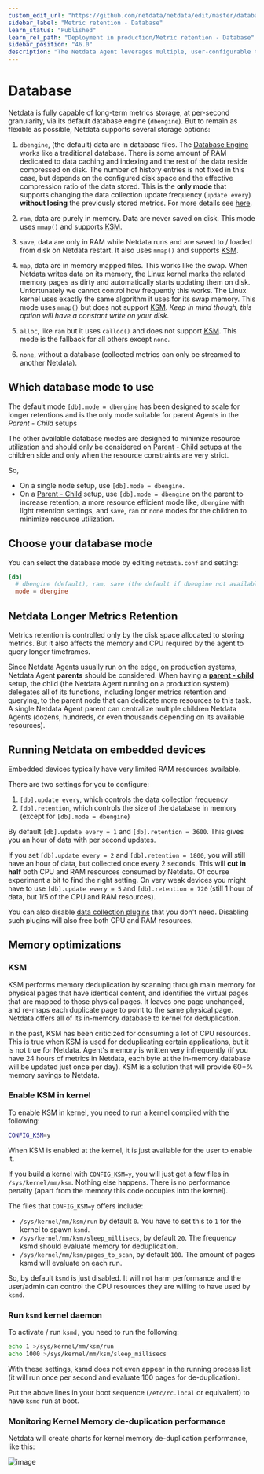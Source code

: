 ```yaml
---
custom_edit_url: "https://github.com/netdata/netdata/edit/master/database/README.md"
sidebar_label: "Metric retention - Database"
learn_status: "Published"
learn_rel_path: "Deployment in production/Metric retention - Database"
sidebar_position: "46.0"
description: "The Netdata Agent leverages multiple, user-configurable time-series databases that use RAM and/or disk to store metrics on any type of node."
---
```



# Database

Netdata is fully capable of long-term metrics storage, at per-second granularity, via its default database engine
(`dbengine`). But to remain as flexible as possible, Netdata supports several storage options:

1. `dbengine`, (the default) data are in database files. The [Database Engine](/docs/deployment-in-production/metric-retention---database/database-engine) works like a
   traditional database. There is some amount of RAM dedicated to data caching and indexing and the rest of the data
   reside compressed on disk. The number of history entries is not fixed in this case, but depends on the configured
   disk space and the effective compression ratio of the data stored. This is the **only mode** that supports changing
   the data collection update frequency (`update every`) **without losing** the previously stored metrics. For more
   details see [here](/docs/deployment-in-production/metric-retention---database/database-engine).

2. `ram`, data are purely in memory. Data are never saved on disk. This mode uses `mmap()` and supports [KSM](#ksm).

3. `save`, data are only in RAM while Netdata runs and are saved to / loaded from disk on Netdata restart. It also
   uses `mmap()` and supports [KSM](#ksm).

4. `map`, data are in memory mapped files. This works like the swap. When Netdata writes data on its memory, the Linux
   kernel marks the related memory pages as dirty and automatically starts updating them on disk. Unfortunately we
   cannot control how frequently this works. The Linux kernel uses exactly the same algorithm it uses for its swap
   memory. This mode uses `mmap()` but does not support [KSM](#ksm). _Keep in mind though, this option will have a
   constant write on your disk._

5. `alloc`, like `ram` but it uses `calloc()` and does not support [KSM](#ksm). This mode is the fallback for all others
   except `none`.

6. `none`, without a database (collected metrics can only be streamed to another Netdata).

## Which database mode to use

The default mode `[db].mode = dbengine` has been designed to scale for longer retentions and is the only mode suitable
for parent Agents in the _Parent - Child_ setups

The other available database modes are designed to minimize resource utilization and should only be considered on
[Parent - Child](/docs/deployment-in-production/streaming-and-replication) setups at the children side and only when the
resource constraints are very strict.

So,

- On a single node setup, use `[db].mode = dbengine`.
- On a [Parent - Child](/docs/deployment-in-production/streaming-and-replication) setup, use `[db].mode = dbengine` on the
  parent to increase retention, a more resource efficient mode like, `dbengine` with light retention settings, and
  `save`, `ram` or `none` modes for the children to minimize resource utilization.

## Choose your database mode

You can select the database mode by editing `netdata.conf` and setting:

```conf
[db]
  # dbengine (default), ram, save (the default if dbengine not available), map (swap like), none, alloc
  mode = dbengine
```

## Netdata Longer Metrics Retention

Metrics retention is controlled only by the disk space allocated to storing metrics. But it also affects the memory and
CPU required by the agent to query longer timeframes.

Since Netdata Agents usually run on the edge, on production systems, Netdata Agent **parents** should be considered.
When having a [**parent - child**](/docs/deployment-in-production/streaming-and-replication) setup, the child (the
Netdata Agent running on a production system) delegates all of its functions, including longer metrics retention and
querying, to the parent node that can dedicate more resources to this task. A single Netdata Agent parent can centralize
multiple children Netdata Agents (dozens, hundreds, or even thousands depending on its available resources).

## Running Netdata on embedded devices

Embedded devices typically have very limited RAM resources available.

There are two settings for you to configure:

1. `[db].update every`, which controls the data collection frequency
2. `[db].retention`, which controls the size of the database in memory (except for `[db].mode = dbengine`)

By default `[db].update every = 1` and `[db].retention = 3600`. This gives you an hour of data with per second updates.

If you set `[db].update every = 2` and `[db].retention = 1800`, you will still have an hour of data, but collected once
every 2 seconds. This will **cut in half** both CPU and RAM resources consumed by Netdata. Of course experiment a bit to find the right setting.
On very weak devices you might have to use `[db].update every = 5` and `[db].retention = 720` (still 1 hour of data, but
1/5 of the CPU and RAM resources).

You can also disable [data collection plugins](/docs/data-collection) that you don't need. Disabling such plugins will also
free both CPU and RAM resources.

## Memory optimizations

### KSM

KSM performs memory deduplication by scanning through main memory for physical pages that have identical content, and
identifies the virtual pages that are mapped to those physical pages. It leaves one page unchanged, and re-maps each
duplicate page to point to the same physical page. Netdata offers all of its in-memory database to kernel for
deduplication.

In the past, KSM has been criticized for consuming a lot of CPU resources. This is true when KSM is used for
deduplicating certain applications, but it is not true for Netdata. Agent's memory is written very infrequently
(if you have 24 hours of metrics in Netdata, each byte at the in-memory database will be updated just once per day). KSM
is a solution that will provide 60+% memory savings to Netdata.

### Enable KSM in kernel

To enable KSM in kernel, you need to run a kernel compiled with the following:

```sh
CONFIG_KSM=y
```

When KSM is enabled at the kernel, it is just available for the user to enable it.

If you build a kernel with `CONFIG_KSM=y`, you will just get a few files in `/sys/kernel/mm/ksm`. Nothing else
happens. There is no performance penalty (apart from the memory this code occupies into the kernel).

The files that `CONFIG_KSM=y` offers include:

- `/sys/kernel/mm/ksm/run` by default `0`. You have to set this to `1` for the kernel to spawn `ksmd`.
- `/sys/kernel/mm/ksm/sleep_millisecs`, by default `20`. The frequency ksmd should evaluate memory for deduplication.
- `/sys/kernel/mm/ksm/pages_to_scan`, by default `100`. The amount of pages ksmd will evaluate on each run.

So, by default `ksmd` is just disabled. It will not harm performance and the user/admin can control the CPU resources
they are willing to have used by `ksmd`.

### Run `ksmd` kernel daemon

To activate / run `ksmd,` you need to run the following:

```sh
echo 1 >/sys/kernel/mm/ksm/run
echo 1000 >/sys/kernel/mm/ksm/sleep_millisecs
```

With these settings, ksmd does not even appear in the running process list (it will run once per second and evaluate 100
pages for de-duplication).

Put the above lines in your boot sequence (`/etc/rc.local` or equivalent) to have `ksmd` run at boot.

### Monitoring Kernel Memory de-duplication performance

Netdata will create charts for kernel memory de-duplication performance, like this:

![image](https://cloud.githubusercontent.com/assets/2662304/11998786/eb23ae54-aab6-11e5-94d4-e848e8a5c56a.png)


